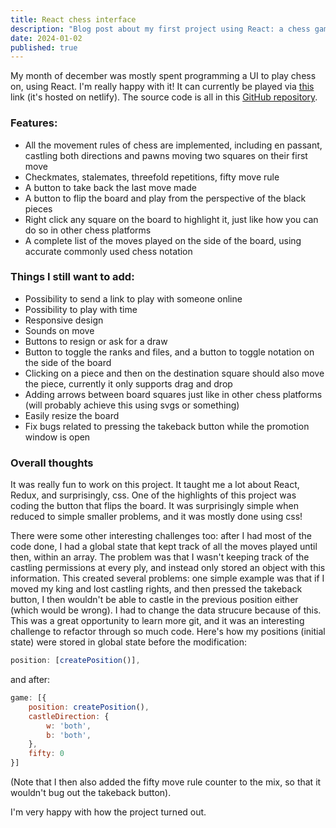 ```yaml
---
title: React chess interface
description: "Blog post about my first project using React: a chess game."
date: 2024-01-02
published: true
---
```


My month of december was mostly spent programming a UI to play chess on, using React. I'm really happy with it! It can currently be played via <a href="https://chess-react-bolota.netlify.app/" className="link" target="_blank">this</a> link (it's hosted on netlify). The source code is all in this <a href="https://github.com/arturchichorro/chess-react" className="link" target="_blank">GitHub repository</a>.

### Features:
- All the movement rules of chess are implemented, including en passant, castling both directions and pawns moving two squares on their first move
- Checkmates, stalemates, threefold repetitions, fifty move rule
- A button to take back the last move made
- A button to flip the board and play from the perspective of the black pieces
- Right click any square on the board to highlight it, just like how you can do so in other chess platforms
- A complete list of the moves played on the side of the board, using accurate commonly used chess notation 

### Things I still want to add:
- Possibility to send a link to play with someone online
- Possibility to play with time
- Responsive design
- Sounds on move
- Buttons to resign or ask for a draw
- Button to toggle the ranks and files, and a button to toggle notation on the side of the board
- Clicking on a piece and then on the destination square should also move the piece, currently it only supports drag and drop
- Adding arrows between board squares just like in other chess platforms (will probably achieve this using svgs or something)
- Easily resize the board
- Fix bugs related to pressing the takeback button while the promotion window is open

### Overall thoughts
It was really fun to work on this project. It taught me a lot about React, Redux, and surprisingly, css. One of the highlights of this project was coding the button that flips the board. It was surprisingly simple when reduced to simple smaller problems, and it was mostly done using css!

There were some other interesting challenges too: after I had most of the code done, I had a global state that kept track of all the moves played until then, within an array. The problem was that I wasn't keeping track of the castling permissions at every ply, and instead only stored an object with this information. This created several problems: one simple example was that if I moved my king and lost castling rights, and then pressed the takeback button, I then wouldn't be able to castle in the previous position either (which would be wrong). I had to change the data strucure because of this. This was a great opportunity to learn more git, and it was an interesting challenge to refactor through so much code. 
Here's how my positions (initial state) were stored in global state before the modification:
```js
position: [createPosition()],
```
and after:
```js
game: [{
	position: createPosition(),
	castleDirection: {
		w: 'both',
		b: 'both',
	},
	fifty: 0
}]
```
(Note that I then also added the fifty move rule counter to the mix, so that it wouldn't bug out the takeback button).

I'm very happy with how the project turned out.


